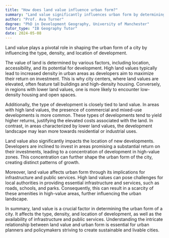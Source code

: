```yaml
---
title: "How does land value influence urban form?"
summary: "Land value significantly influences urban form by determining the type, density, and location of development."
author: "Prof. Ava Turner"
degree: "PhD in Development Geography, University of Manchester"
tutor_type: "IB Geography Tutor"
date: 2024-05-08
---
```


Land value plays a pivotal role in shaping the urban form of a city by influencing the type, density, and location of development.

The value of land is determined by various factors, including location, accessibility, and its potential for development. High land values typically lead to increased density in urban areas as developers aim to maximize their return on investment. This is why city centers, where land values are elevated, often feature tall buildings and high-density housing. Conversely, in regions with lower land values, one is more likely to encounter low-density housing and open spaces.

Additionally, the type of development is closely tied to land value. In areas with high land values, the presence of commercial and mixed-use developments is more common. These types of developments tend to yield higher returns, justifying the elevated costs associated with the land. In contrast, in areas characterized by lower land values, the development landscape may lean more towards residential or industrial uses.

Land value also significantly impacts the location of new developments. Developers are inclined to invest in areas promising a substantial return on their investments, leading to a concentration of development in high-value zones. This concentration can further shape the urban form of the city, creating distinct patterns of growth.

Moreover, land value affects urban form through its implications for infrastructure and public services. High land values can pose challenges for local authorities in providing essential infrastructure and services, such as roads, schools, and parks. Consequently, this can result in a scarcity of these amenities in high-value areas, further influencing the urban landscape.

In summary, land value is a crucial factor in determining the urban form of a city. It affects the type, density, and location of development, as well as the availability of infrastructure and public services. Understanding the intricate relationship between land value and urban form is essential for urban planners and policymakers striving to create sustainable and livable cities.
    